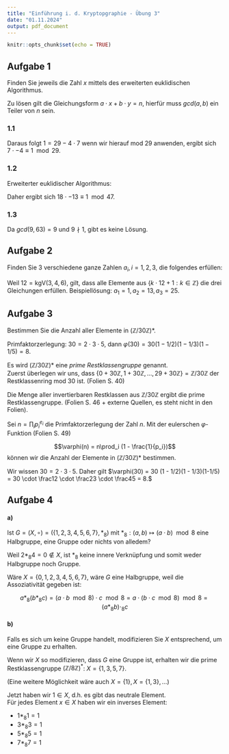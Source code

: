 ```yaml
---
title: "Einführung i. d. Kryptopgraphie - Übung 3"
date: "01.11.2024"
output: pdf_document
---
```


```r
knitr::opts_chunk$set(echo = TRUE)
```

## Aufgabe 1

Finden Sie jeweils die Zahl $x$ mittels des erweiterten euklidischen Algorithmus.

Zu lösen gilt die Gleichungsform $a \cdot x + b \cdot y = n$, hierfür muss $gcd(a, b)$ ein Teiler von $n$ sein.

### 1.1

\textcolor{blue}{$7 \cdot x \equiv 1 \mod 29$}

\begin{align*}
29 &= 4\cdot 7 + 1\\
7 &= 7 \cdot 1 + 0
\end{align*}

Daraus folgt $1 = 29 - 4 \cdot 7$ wenn wir hierauf mod 29 anwenden, ergibt sich $7 \cdot -4 \equiv 1 \mod 29$.

### 1.2

\textcolor{blue}{$18 \cdot x \equiv 1 \mod 47$}

\begin{align*}
47  &= 18 \cdot 2 + 11\\
18  &= 11 \cdot 1 + 7\\
11  &= 7 \cdot 1 + 4 \\
7   &= 4 \cdot 1 + 3\\
4   &= 3 \cdot 1 + 1\\
3   &= 1 \cdot 3 + 0
\end{align*}

Erweiterter euklidischer Algorithmus:

\begin{align*}
1 &\overset{(5)}{=} 4 - 3 \cdot 1\\
  &\overset{(4)}{=} 4 - (7 - 4) = 4 - 7 + 4 = 2 \cdot 4 - 7\\
  &\overset{(3)}{=} 2 \cdot (11 - 7) - 7 = 2 \cdot 11 - 2 \cdot 7 - 7 = 2 \cdot 11 - 3 \cdot 7\\
  &\overset{(2)}{=} 2 \cdot 11 - 3 \cdot (18 - 11) = 2 \cdot 11 - 3 \cdot 18 + 3 \cdot 11 = 5 \cdot 11 - 3 \cdot 18\\
  &\overset{(1)}{=} 5 \cdot (47 - 2 \cdot 18) - 3 \cdot 18 = 5 \cdot 47 - 10 \cdot 18 - 3 \cdot 18 = 5 \cdot 47 - 13 \cdot 18
\end{align*}

Daher ergibt sich $18 \cdot -13 \equiv 1 \mod 47$.

### 1.3

\textcolor{blue}{$9 \cdot x \equiv 1 \mod 63$}

Da $gcd(9, 63) =9$ und  $9 \nmid 1$, gibt es keine Lösung.\
\textcolor{red}{siehe Folien S. 29}

## Aufgabe 2

\color{blue}
Finden Sie 3 verschiedene ganze Zahlen $a_i, i=1,2,3$, die folgendes erfüllen:

\begin{align*}
  a_i \mod 3 = 1 \\
  a_i \mod 4 = 1 \\
  a_i \mod 6 = 1 \\
\end{align*}

\color{black}
Weil $12 = \text{kgV}(3,4,6)$, gilt, dass alle Elemente aus $\{k\cdot 12 + 1 : k \in \mathbb{Z}\}$ die drei Gleichungen erfüllen. Beispiellösung: $a_1 = 1, a_2 = 13, a_3 = 25$.

## Aufgabe 3

\color{blue}
Bestimmen Sie die Anzahl aller Elemente in $(\mathbb{Z} / 30\mathbb{Z})*$.

\color{black}
Primfaktorzerlegung: $30 = 2 \cdot 3 \cdot 5$, dann $\varphi(30) = 30(1-1/2) (1-1/3) (1-1/5) = 8$.

\color{gray}
Es wird $(\mathbb{Z} / 30\mathbb{Z})*$ eine _prime Restklassengruppe_ genannt.   
Zuerst überlegen wir uns, dass $\{0 + 30\mathbb{Z}, 1 + 30\mathbb{Z}, \dots, 29 + 30 \mathbb{Z}\} = \mathbb{Z}/30\mathbb{Z}$ der Restklassenring mod 30 ist. (Folien S. 40)

Die Menge aller invertierbaren Restklassen aus $\mathbb{Z}/30\mathbb{Z}$ ergibt die prime Restklassengruppe. (Folien S. 46 + externe Quellen, es steht nicht in den Folien).

Sei $n = \prod_i p_i^{e_i}$ die Primfaktorzerlegung der Zahl $n$. Mit der eulerschen $\varphi$-Funktion (Folien S. 49)

$$\varphi(n) = n\prod_i (1 - \frac{1}{p_i})$$
können wir die Anzahl der Elemente in $(\mathbb{Z} / 30\mathbb{Z})*$ bestimmen.

Wir wissen $30 = 2 \cdot 3 \cdot 5$. Daher gilt $\varphi(30) = 30 (1 - 1/2)(1 - 1/3)(1-1/5) = 30 \cdot \frac12 \cdot \frac23 \cdot \frac45 = 8.$

\color{black}
## Aufgabe 4

\color{blue}
#### a) 
Ist $G = (X, \circ) = (\{1, 2, 3, 4, 5, 6, 7\}, *_8)$ mit $*_8: (a, b) \mapsto (a \cdot b) \mod 8$ eine Halbgruppe, eine Gruppe oder nichts von alledem?

\color{black}
Weil $2 *_8 4 = 0 \notin X$, ist $*_8$ keine innere Verknüpfung und somit weder Halbgruppe noch Gruppe.

Wäre $X = \{0, 1, 2, 3, 4, 5, 6, 7\}$, wäre $G$ eine Halbgruppe, weil die Assoziativität gegeben ist:

$$a *_8 (b *_8 c) = (a \cdot b \mod 8) \cdot c \mod 8 = a \cdot (b \cdot c \mod 8) \mod 8 = (a *_8 b) \cdot_8 c$$

\color{blue}
#### b) 
Falls es sich um keine Gruppe handelt, modifizieren Sie $X$ entsprechend, um eine Gruppe zu erhalten.

\color{black}
Wenn wir $X$ so modifizieren, dass $G$ eine Gruppe ist, erhalten wir die prime Restklassengruppe $(\mathbb{Z}/8\mathbb{Z})^*$: $X = \{1, 3, 5, 7\}$.

(Eine weitere Möglichkeit wäre auch $X = \{1\}, X = \{1, 3\}, \ldots$)

Jetzt haben wir $1 \in X$, d.h. es gibt das neutrale Element.  
Für jedes Element $x \in X$ haben wir ein inverses Element:

* $1 *_8 1 = 1$
* $3 *_8 3 = 1$
* $5 *_8 5 = 1$
* $7 *_8 7 = 1$
